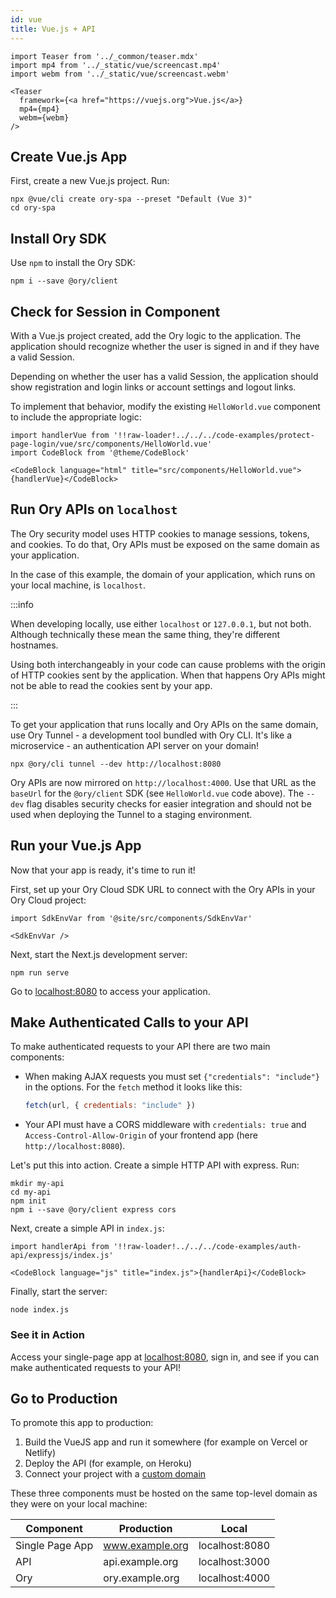 ```yaml
---
id: vue
title: Vue.js + API
---
```


```mdx-code-block
import Teaser from '../_common/teaser.mdx'
import mp4 from '../_static/vue/screencast.mp4'
import webm from '../_static/vue/screencast.webm'

<Teaser
  framework={<a href="https://vuejs.org">Vue.js</a>}
  mp4={mp4}
  webm={webm}
/>
```

## Create Vue.js App

First, create a new Vue.js project. Run:

```shell-session
npx @vue/cli create ory-spa --preset "Default (Vue 3)"
cd ory-spa
```

## Install Ory SDK

Use `npm` to install the Ory SDK:

```shell-session
npm i --save @ory/client
```

## Check for Session in Component

With a Vue.js project created, add the Ory logic to the application. The
application should recognize whether the user is signed in and if they have a
valid Session.

Depending on whether the user has a valid Session, the application should show
registration and login links or account settings and logout links.

To implement that behavior, modify the existing `HelloWorld.vue` component to
include the appropriate logic:

```mdx-code-block
import handlerVue from '!!raw-loader!../../../code-examples/protect-page-login/vue/src/components/HelloWorld.vue'
import CodeBlock from '@theme/CodeBlock'

<CodeBlock language="html" title="src/components/HelloWorld.vue">{handlerVue}</CodeBlock>
```

## Run Ory APIs on `localhost`

The Ory security model uses HTTP cookies to manage sessions, tokens, and
cookies. To do that, Ory APIs must be exposed on the same domain as your
application.

In the case of this example, the domain of your application, which runs on your
local machine, is `localhost`.

:::info

When developing locally, use either `localhost` or `127.0.0.1`, but not both.
Although technically these mean the same thing, they're different hostnames.

Using both interchangeably in your code can cause problems with the origin of
HTTP cookies sent by the application. When that happens Ory APIs might not be
able to read the cookies sent by your app.

:::

To get your application that runs locally and Ory APIs on the same domain, use
Ory Tunnel - a development tool bundled with Ory CLI. It's like a microservice -
an authentication API server on your domain!

```shell-session
npx @ory/cli tunnel --dev http://localhost:8080
```

Ory APIs are now mirrored on `http://localhost:4000`. Use that URL as the
`baseUrl` for the `@ory/client` SDK (see `HelloWorld.vue` code above). The
`--dev` flag disables security checks for easier integration and should not be
used when deploying the Tunnel to a staging environment.

## Run your Vue.js App

Now that your app is ready, it's time to run it!

First, set up your Ory Cloud SDK URL to connect with the Ory APIs in your Ory
Cloud project:

```mdx-code-block
import SdkEnvVar from '@site/src/components/SdkEnvVar'

<SdkEnvVar />
```

Next, start the Next.js development server:

```shell-session
npm run serve
```

Go to [localhost:8080](http://localhost:8080/) to access your application.

## Make Authenticated Calls to your API

To make authenticated requests to your API there are two main components:

- When making AJAX requests you must set `{"credentials": "include"}` in the
  options. For the `fetch` method it looks like this:

  ```js
  fetch(url, { credentials: "include" })
  ```

- Your API must have a CORS middleware with `credentials: true` and
  `Access-Control-Allow-Origin` of your frontend app (here
  `http://localhost:8080`).

Let's put this into action. Create a simple HTTP API with express. Run:

```shell-script
mkdir my-api
cd my-api
npm init
npm i --save @ory/client express cors
```

Next, create a simple API in `index.js`:

```mdx-code-block
import handlerApi from '!!raw-loader!../../../code-examples/auth-api/expressjs/index.js'

<CodeBlock language="js" title="index.js">{handlerApi}</CodeBlock>
```

Finally, start the server:

```shell-session
node index.js
```

### See it in Action

Access your single-page app at [localhost:8080](http://localhost:8080/), sign
in, and see if you can make authenticated requests to your API!

## Go to Production

To promote this app to production:

1. Build the VueJS app and run it somewhere (for example on Vercel or Netlify)
2. Deploy the API (for example, on Heroku)
3. Connect your project with a [custom domain](../custom-domains.mdx)

These three components must be hosted on the same top-level domain as they were
on your local machine:

| Component       | Production      | Local          |
| --------------- | --------------- | -------------- |
| Single Page App | www.example.org | localhost:8080 |
| API             | api.example.org | localhost:3000 |
| Ory             | ory.example.org | localhost:4000 |
